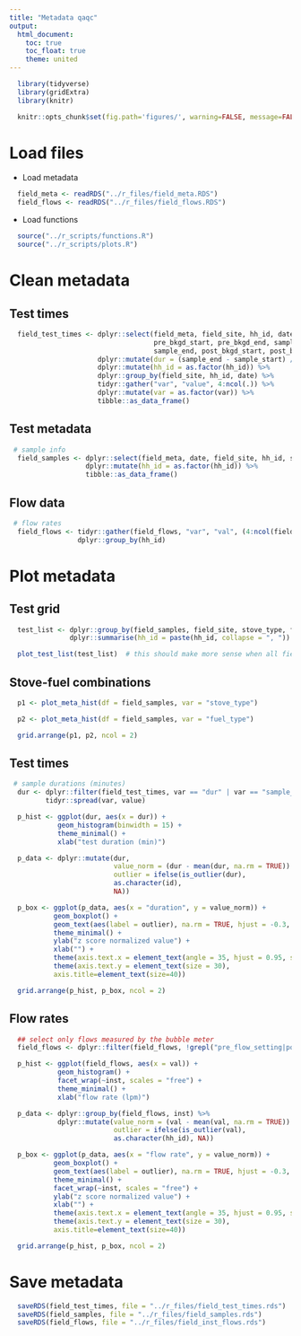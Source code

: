 ```yaml
---
title: "Metadata qaqc"
output:
  html_document:
    toc: true
    toc_float: true
    theme: united
---
```


```r
  library(tidyverse)
  library(gridExtra)
  library(knitr)
```

```r
  knitr::opts_chunk$set(fig.path='figures/', warning=FALSE, message=FALSE, cache=FALSE)
```

# Load files

* Load metadata

```r
  field_meta <- readRDS("../r_files/field_meta.RDS")
  field_flows <- readRDS("../r_files/field_flows.RDS")
```

* Load functions

```r
  source("../r_scripts/functions.R")
  source("../r_scripts/plots.R")
```

# Clean metadata

## Test times

```r
  field_test_times <- dplyr::select(field_meta, field_site, hh_id, date,
                                    pre_bkgd_start, pre_bkgd_end, sample_start,
                                    sample_end, post_bkgd_start, post_bkgd_end) %>%
                      dplyr::mutate(dur = (sample_end - sample_start) / 60) %>%
                      dplyr::mutate(hh_id = as.factor(hh_id)) %>%
                      dplyr::group_by(field_site, hh_id, date) %>%
                      tidyr::gather("var", "value", 4:ncol(.)) %>%
                      dplyr::mutate(var = as.factor(var)) %>%
                      tibble::as_data_frame()
```

## Test metadata

```r
 # sample info
  field_samples <- dplyr::select(field_meta, date, field_site, hh_id, stove_type, fuel_type) %>%
                   dplyr::mutate(hh_id = as.factor(hh_id)) %>%
                   tibble::as_data_frame()
```

## Flow data

```r
 # flow rates
  field_flows <- tidyr::gather(field_flows, "var", "val", (4:ncol(field_flows)-1)) %>%
                 dplyr::group_by(hh_id)
```

# Plot metadata

## Test grid

```r
  test_list <- dplyr::group_by(field_samples, field_site, stove_type, fuel_type) %>%
               dplyr::summarise(hh_id = paste(hh_id, collapse = ", "))

  plot_test_list(test_list)  # this should make more sense when all field sites are added

```

## Stove-fuel combinations

```r
  p1 <- plot_meta_hist(df = field_samples, var = "stove_type")

  p2 <- plot_meta_hist(df = field_samples, var = "fuel_type")

  grid.arrange(p1, p2, ncol = 2)
```

## Test times

```r
 # sample durations (minutes)
  dur <- dplyr::filter(field_test_times, var == "dur" | var == "sample_end") %>%
         tidyr::spread(var, value)
```

```r
  p_hist <- ggplot(dur, aes(x = dur)) +
            geom_histogram(binwidth = 15) +
            theme_minimal() +
            xlab("test duration (min)")

  p_data <- dplyr::mutate(dur,
                          value_norm = (dur - mean(dur, na.rm = TRUE)) / sd(dur, na.rm = TRUE),
                          outlier = ifelse(is_outlier(dur),
                          as.character(id),
                          NA))

  p_box <- ggplot(p_data, aes(x = "duration", y = value_norm)) +
           geom_boxplot() +
           geom_text(aes(label = outlier), na.rm = TRUE, hjust = -0.3, size = 4) +
           theme_minimal() +
           ylab("z score normalized value") +
           xlab("") +
           theme(axis.text.x = element_text(angle = 35, hjust = 0.95, size = 30)) +
           theme(axis.text.y = element_text(size = 30),
           axis.title=element_text(size=40))

  grid.arrange(p_hist, p_box, ncol = 2)
```

## Flow rates

```r
  ## select only flows measured by the bubble meter
  field_flows <- dplyr::filter(field_flows, !grepl("pre_flow_setting|post_flow_setting", var))

  p_hist <- ggplot(field_flows, aes(x = val)) +
            geom_histogram() +
            facet_wrap(~inst, scales = "free") +
            theme_minimal() +
            xlab("flow rate (lpm)")

  p_data <- dplyr::group_by(field_flows, inst) %>%
            dplyr::mutate(value_norm = (val - mean(val, na.rm = TRUE)) / sd(val, na.rm = TRUE),
                          outlier = ifelse(is_outlier(val),
                          as.character(hh_id), NA))

  p_box <- ggplot(p_data, aes(x = "flow rate", y = value_norm)) +
           geom_boxplot() +
           geom_text(aes(label = outlier), na.rm = TRUE, hjust = -0.3, size = 4) +
           theme_minimal() +
           facet_wrap(~inst, scales = "free") +
           ylab("z score normalized value") +
           xlab("") +
           theme(axis.text.x = element_text(angle = 35, hjust = 0.95, size = 30)) +
           theme(axis.text.y = element_text(size = 30),
           axis.title=element_text(size=40))

  grid.arrange(p_hist, p_box, ncol = 2)
```

# Save metadata

```r
  saveRDS(field_test_times, file = "../r_files/field_test_times.rds")
  saveRDS(field_samples, file = "../r_files/field_samples.rds")
  saveRDS(field_flows, file = "../r_files/field_inst_flows.rds")
```